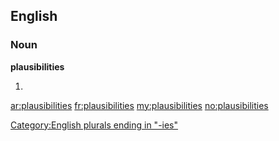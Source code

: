 ==English==

===Noun===
'''plausibilities'''

# {{plural of|[[plausibility]]}}

[[Category:English plurals ending in "-ies"]]

[[ar:plausibilities]]
[[fr:plausibilities]]
[[my:plausibilities]]
[[no:plausibilities]]
